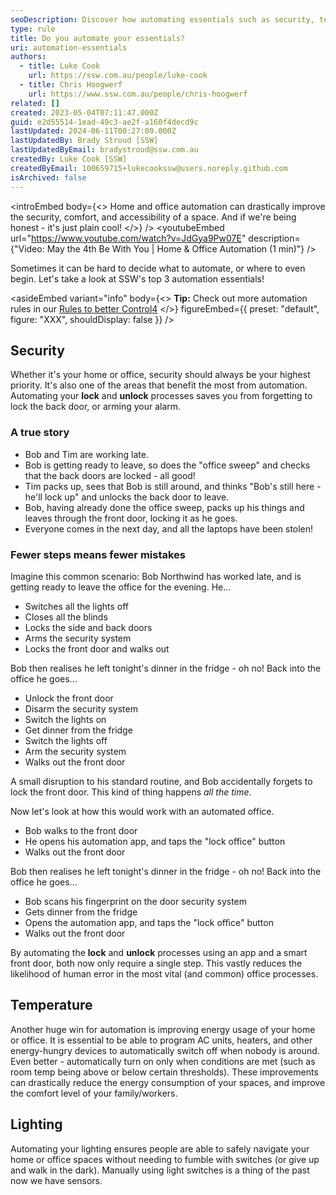 ```yaml
---
seoDescription: Discover how automating essentials such as security, temperature, and lighting can revolutionize your home or office space, ensuring comfort, accessibility, and reduced energy consumption.
type: rule
title: Do you automate your essentials?
uri: automation-essentials
authors:
  - title: Luke Cook
    url: https://ssw.com.au/people/luke-cook
  - title: Chris Hoogwerf
    url: https://www.ssw.com.au/people/chris-hoogwerf
related: []
created: 2023-05-04T07:11:47.000Z
guid: e2d55514-1ead-49c3-ae2f-a160f4decd9c
lastUpdated: 2024-06-11T00:27:00.000Z
lastUpdatedBy: Brady Stroud [SSW]
lastUpdatedByEmail: bradystroud@ssw.com.au
createdBy: Luke Cook [SSW]
createdByEmail: 100659715+lukecookssw@users.noreply.github.com
isArchived: false
---
```


<introEmbed
  body={<>
Home and office automation can drastically improve the security, comfort, and accessibility of a space. And if we're being honest - it's just plain cool!
  </>}
/>
<youtubeEmbed url="https://www.youtube.com/watch?v=JdGya9Pw07E" description={"Video: May the 4th Be With You | Home & Office Automation (1 min)"} />

Sometimes it can be hard to decide what to automate, or where to even begin. Let's take a look at SSW's top 3 automation essentials!

<asideEmbed
  variant="info"
  body={<>
    **Tip:** Check out more automation rules in our [Rules to better Control4](/rules-to-better-control4/)
  </>}
  figureEmbed={{
    preset: "default",
    figure: "XXX",
    shouldDisplay: false
  }}
/>

## Security

Whether it's your home or office, security should always be your highest priority. It's also one of the areas that benefit the most from automation. Automating your **lock** and **unlock** processes saves you from forgetting to lock the back door, or arming your alarm.

### A true story

* Bob and Tim are working late.
* Bob is getting ready to leave, so does the "office sweep" and checks that the back doors are locked - all good!
* Tim packs up, sees that Bob is still around, and thinks "Bob's still here - he'll lock up" and unlocks the back door to leave.
* Bob, having already done the office sweep, packs up his things and leaves through the front door, locking it as he goes.
* Everyone comes in the next day, and all the laptops have been stolen!

### Fewer steps means fewer mistakes

Imagine this common scenario: Bob Northwind has worked late, and is getting ready to leave the office for the evening. He...

* Switches all the lights off
* Closes all the blinds
* Locks the side and back doors
* Arms the security system
* Locks the front door and walks out

Bob then realises he left tonight's dinner in the fridge - oh no! Back into the office he goes...

* Unlock the front door
* Disarm the security system
* Switch the lights on
* Get dinner from the fridge
* Switch the lights off
* Arm the security system
* Walks out the front door

A small disruption to his standard routine, and Bob accidentally forgets to lock the front door. This kind of thing happens _all the time_.

Now let's look at how this would work with an automated office.

* Bob walks to the front door
* He opens his automation app, and taps the "lock office" button
* Walks out the front door

Bob then realises he left tonight's dinner in the fridge - oh no! Back into the office he goes...

* Bob scans his fingerprint on the door security system
* Gets dinner from the fridge
* Opens the automation app, and taps the "lock office" button
* Walks out the front door

By automating the **lock** and **unlock** processes using an app and a smart front door, both now only require a single step. This vastly reduces the likelihood of human error in the most vital (and common) office processes.

## Temperature

Another huge win for automation is improving energy usage of your home or office. It is essential to be able to program AC units, heaters, and other energy-hungry devices to automatically switch off when nobody is around. Even better - automatically turn on only when conditions are met (such as room temp being above or below certain thresholds). These improvements can drastically reduce the energy consumption of your spaces, and improve the comfort level of your family/workers.

## Lighting

Automating your lighting ensures people are able to safely navigate your home or office spaces without needing to fumble with switches (or give up and walk in the dark). Manually using light switches is a thing of the past now we have sensors.
